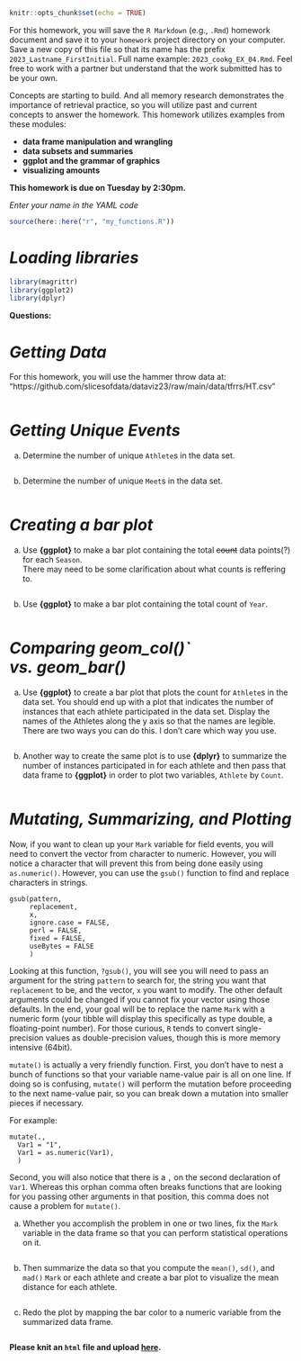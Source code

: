 ```r
knitr::opts_chunk$set(echo = TRUE)
```

For this homework, you will save the `R Markdown` (e.g., `.Rmd`) homework document and save it to your `homework` project directory on your computer. Save a new copy of this file so that its name has the prefix `2023_Lastname_FirstInitial`. Full name example: `2023_cookg_EX_04.Rmd`. 
Feel free to work with a partner but understand that the work submitted has to be your own.

Concepts are starting to build. And all memory research demonstrates the importance of retrieval practice, so you will utilize past and current concepts to answer the homework. This homework utilizes examples from these modules:

- **data frame manipulation and wrangling**
- **data subsets and summaries**
- **ggplot and the grammar of graphics**
- **visualizing amounts**


**This homework is due on Tuesday by 2:30pm.**


*Enter your name in the YAML code*   


```r
source(here::here("r", "my_functions.R"))
```

# *Loading libraries*

```r
library(magrittr)
library(ggplot2)
library(dplyr)
```


**Questions:**

# *Getting Data*

For this homework, you will use the hammer throw data at: "https://github.com/slicesofdata/dataviz23/raw/main/data/tfrrs/HT.csv"

```r


```


# *Getting Unique Events*

(a) Determine the number of unique `Athlete`s in the data set. 

```r

```

(b) Determine the number of unique `Meet`s in the data set. 


```r

```



# *Creating a bar plot*

(a) Use **{ggplot}** to make a bar plot containing the total <s>count</s> data points(?) for each `Season`.  
There may need to be some clarification about what counts is reffering to.

```r


```


(b) Use **{ggplot}** to make a bar plot containing the total count of `Year`.  

```r


```


# *Comparing geom_col()` vs. geom_bar()*

(a) Use **{ggplot}** to create a bar plot that plots the count for `Athlete`s in the data set. You should end up with a plot that indicates the number of instances that each athlete participated in the data set. Display the names of the Athletes along the y axis so that the names are legible. There are two ways you can do this. I don't care which way you use.

```r


```


(b) Another way to create the same plot is to use **{dplyr}** to summarize the number of instances participated in for each athlete and then pass that data frame to **{ggplot}** in order to plot two variables, `Athlete` by `Count`. 

```r


```


# *Mutating, Summarizing, and Plotting*

Now, if you want to clean up your `Mark` variable for field events, you will need to convert the vector from character to numeric. However, you will notice a character that will prevent this from being done easily using `as.numeric()`. However, you can use the `gsub()` function to find and replace characters in strings. 

```
gsub(pattern, 
     replacement, 
     x, 
     ignore.case = FALSE, 
     perl = FALSE,
     fixed = FALSE, 
     useBytes = FALSE
     )
```

Looking at this function, `?gsub()`, you will see you will need to pass an argument for the string `pattern` to search for, the string you want that `replacement` to be, and the vector, `x` you want to modify. The other default arguments could be changed if you cannot fix your vector using those defaults. In the end, your goal will be to replace the name `Mark` with a numeric form (your tibble will display this specifically as type double, a floating-point number). For those curious, `R` tends to convert single-precision values as double-precision values, though this is more memory intensive (64bit). 

`mutate()` is actually a very friendly function. First, you don't have to nest a bunch of functions so that your variable name-value pair is all on one line. If doing so is confusing, `mutate()` will perform the mutation before proceeding to the next name-value pair, so you can break down a mutation into smaller pieces if necessary. 

For example:

```
mutate(., 
  Var1 = "1",
  Var1 = as.numeric(Var1),
  )
```

Second, you will also notice that there is a `,` on the second declaration of `Var1`. Whereas this orphan comma often breaks functions that are looking for you passing other arguments in that position, this comma does not cause a problem for `mutate()`.

(a) Whether you accomplish the problem in one or two lines, fix the `Mark` variable in the data frame so that you can perform statistical operations on it.

```r


```


(b) Then summarize the data so that you compute the `mean()`, `sd()`, and `mad()` `Mark` or each athlete and create a bar plot to visualize the mean distance for each athlete.

```r


```

(c) Redo the plot by mapping the bar color to a numeric variable from the summarized data frame.

```r


```

**Please knit an `html` file and upload [here](https://claremontmckenna.app.box.com/f/140969a32dea44e9ab6c0c00146d66e3).** 

